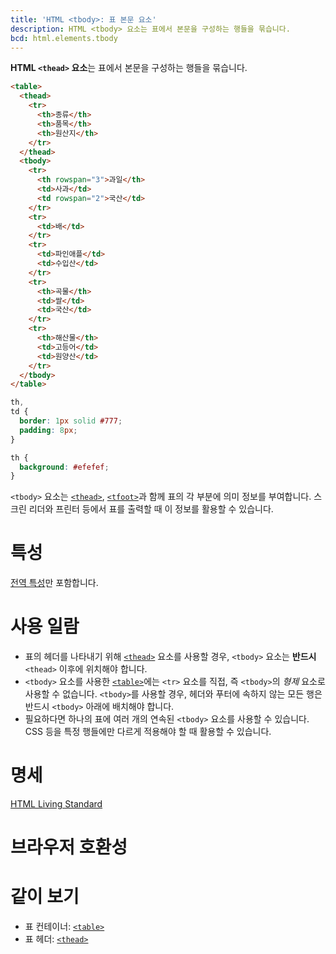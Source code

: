```yaml
---
title: 'HTML <tbody>: 표 본문 요소'
description: HTML <tbody> 요소는 표에서 본문을 구성하는 행들을 묶습니다.
bcd: html.elements.tbody
---
```


**HTML `<thead>` 요소**는 표에서 본문을 구성하는 행들을 묶습니다.

<HTMLDemo height={180}>

```html
<table>
  <thead>
    <tr>
      <th>종류</th>
      <th>품목</th>
      <th>원산지</th>
    </tr>
  </thead>
  <tbody>
    <tr>
      <th rowspan="3">과일</th>
      <td>사과</td>
      <td rowspan="2">국산</td>
    </tr>
    <tr>
      <td>배</td>
    </tr>
    <tr>
      <td>파인애플</td>
      <td>수입산</td>
    </tr>
    <tr>
      <th>곡물</th>
      <td>쌀</td>
      <td>국산</td>
    </tr>
    <tr>
      <th>해산물</th>
      <td>고등어</td>
      <td>원양산</td>
    </tr>
  </tbody>
</table>
```

```css
th,
td {
  border: 1px solid #777;
  padding: 8px;
}

th {
  background: #efefef;
}
```

</HTMLDemo>

`<tbody>` 요소는 [`<thead>`](./thead), [`<tfoot>`](https://developer.mozilla.org/en-US/docs/Web/HTML/Element/tfoot)과 함께 표의 각 부분에 의미 정보를 부여합니다. 스크린 리더와 프린터 등에서 표를 출력할 때 이 정보를 활용할 수 있습니다.

# 특성

[전역 특성](/docs/Web/HTML/Global_attributes)만 포함합니다.

# 사용 일람

- 표의 헤더를 나타내기 위해 [`<thead>`](./thead) 요소를 사용할 경우, `<tbody>` 요소는 **반드시** `<thead>` 이후에 위치해야 합니다.
- `<tbody>` 요소를 사용한 [`<table>`](./table)에는 `<tr>` 요소를 직접, 즉 `<tbody>`의 *형제* 요소로 사용할 수 없습니다. `<tbody>`를 사용할 경우, 헤더와 푸터에 속하지 않는 모든 행은 반드시 `<tbody>` 아래에 배치해야 합니다.
- 필요하다면 하나의 표에 여러 개의 연속된 `<tbody>` 요소를 사용할 수 있습니다. CSS 등을 특정 행들에만 다르게 적용해야 할 때 활용할 수 있습니다.

# 명세

[HTML Living Standard](https://html.spec.whatwg.org/multipage/tables.html#the-tbody-element)

# 브라우저 호환성

<BrowserCompat data={props.bcd} />

# 같이 보기

- 표 컨테이너: [`<table>`](./table)
- 표 헤더: [`<thead>`](./thead)
